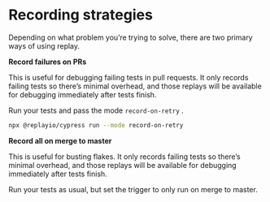 # Recording strategies

Depending on what problem you’re trying to solve, there are two primary ways of using replay.

**Record failures on PRs**

This is useful for debugging failing tests in pull requests. It only records failing tests so there’s minimal overhead, and those replays will be available for debugging immediately after tests finish.

Run your tests and pass the mode `record-on-retry` .

```bash
npx @replayio/cypress run --mode record-on-retry
```

**Record all on merge to master**

This is useful for busting flakes. It only records failing tests so there’s minimal overhead, and those replays will be available for debugging immediately after tests finish.

Run your tests as usual, but set the trigger to only run on merge to master.